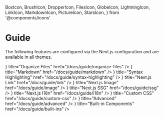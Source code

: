   BoxIcon,
  BrushIcon,
  DropperIcon,
  FilesIcon,
  GlobeIcon,
  LightningIcon,
  LinkIcon,
  MarkdownIcon,
  PictureIcon,
  StarsIcon,
} from '@components/icons'

# Guide

The following features are configured via the Next.js configuration and are
available in all themes.

<Cards>
  <Card
    icon={<FilesIcon />}
    title="Organize Files"
    href="/docs/guide/organize-files"
  />
  <Card icon={<MarkdownIcon />} title="Markdown" href="/docs/guide/markdown" />
  <Card
    icon={<StarsIcon />}
    title="Syntax Highlighting"
    href="/docs/guide/syntax-highlighting"
  />
  <Card icon={<LinkIcon />} title="Next.js Link" href="/docs/guide/link" />
  <Card icon={<PictureIcon />} title="Next.js Image" href="/docs/guide/image" />
  <Card icon={<LightningIcon />} title="Next.js SSG" href="/docs/guide/ssg" />
  <Card icon={<GlobeIcon />} title="Next.js I18n" href="/docs/guide/i18n" />
  <Card icon={<BrushIcon />} title="Custom CSS" href="/docs/guide/custom-css" />
  <Card icon={<DropperIcon />} title="Advanced" href="/docs/guide/advanced" />
  <Card
    icon={<BoxIcon />}
    title="Built-in Components"
    href="/docs/guide/built-ins"
  />
</Cards>
